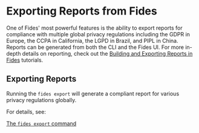 # Exporting Reports from Fides

One of Fides' most powerful features is the ability to export reports for compliance with multiple global privacy regulations including the GDPR in Europe, the CCPA in California, the LGPD in Brazil, and PIPL in China.
Reports can be generated from both the CLI and the Fides UI. For more in-depth details on reporting, check out the [Building and Exporting Reports in Fides](/docs/docs/tutorials/data-mapping-reports) tutorials.

## Exporting Reports
Running the ```fides export``` will generate a compliant report for various privacy regulations globally.

For details, see:

[The ```fides export``` command](/docs/dev-docs/cli/report/cmd-export)